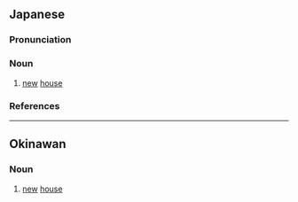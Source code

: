 ==Japanese==
{{ja-kanjitab|しん|や|yomi=j}}

===Pronunciation===
{{ja-pron|yomi=j|しんや|acc=0|acc_ref=DJR,NHK}}

===Noun===
{{ja-noun|しんや}}

# [[new]] [[house]]

===References===
<references/>

----

==Okinawan==

===Noun===
{{head|ryu|noun|hiragana|みーやー|romaji|mīyā}}

# [[new]] [[house]]